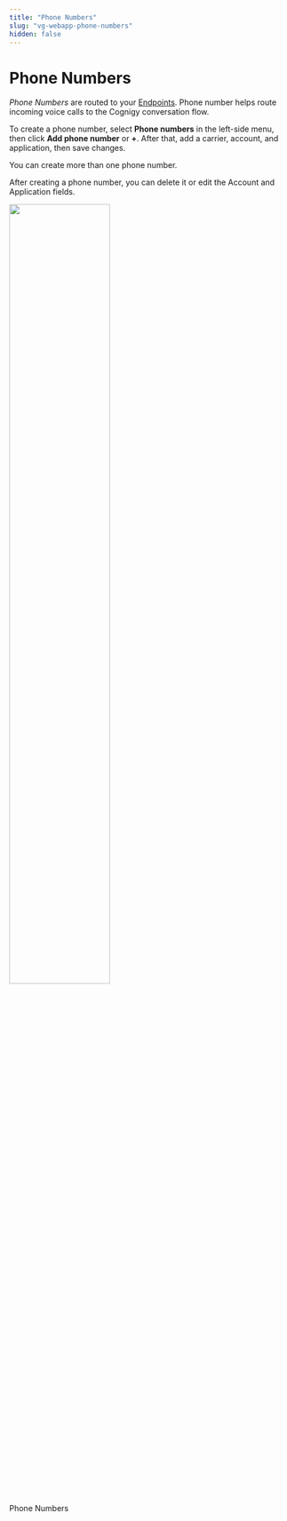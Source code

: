 ```yaml
---
title: "Phone Numbers" 
slug: "vg-webapp-phone-numbers" 
hidden: false 
---
```


# Phone Numbers

_Phone Numbers_ are routed to your [Endpoints](../getting-started.md#create-a-voice-gateway-endpoint). Phone number helps route incoming voice calls to the Cognigy conversation flow. 

To create a phone number, select **Phone numbers** in the left-side menu, then click **Add phone number** or **+**. After that, add a carrier, account, and application, then save changes.

You can create more than one phone number.

After creating a phone number, you can delete it or edit the Account and Application fields.

<Frame>
  <img class="image-center"  src="../../../_assets/voice-gateway/VG-webapp-phone-numbers.png"  width="60%" />
  <figcaption>Phone Numbers</figcaption>
</Frame>

